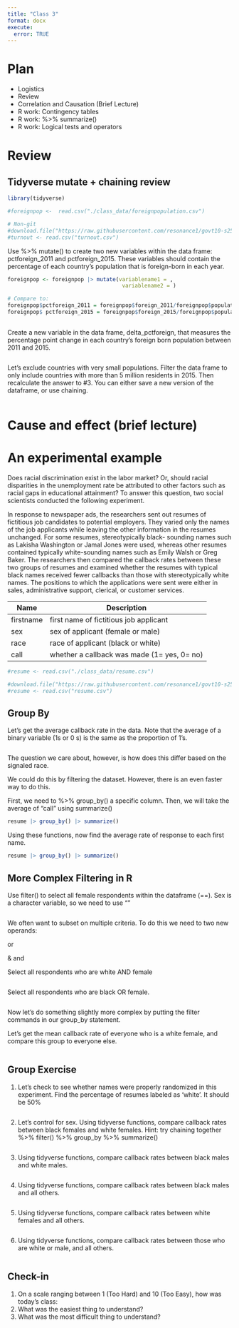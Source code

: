 ```yaml
---
title: "Class 3"
format: docx
execute:
  error: TRUE
---
```


# Plan

* Logistics
* Review
* Correlation and Causation (Brief Lecture)
* R work: Contingency tables
* R work: %>% summarize()
* R work: Logical tests and operators

# Review

## Tidyverse mutate + chaining review

```r
library(tidyverse)

#foreignpop <-  read.csv("./class_data/foreignpopulation.csv")

# Non-git
#download.file("https://raw.githubusercontent.com/resonance1/govt10-s25/main/class_data/turnout.csv","turnout.csv")
#turnout <- read.csv("turnout.csv")
```

Use %>% mutate() to create two new variables within the data frame: pctforeign_2011 and pctforeign_2015. These variables should contain the percentage of each country's population that is foreign-born in each year.

```r
foreignpop <- foreignpop |> mutate(variablename1 = , 
                                    variablename2 = )

# Compare to:
foreignpop$pctforeign_2011 = foreignpop$foreign_2011/foreignpop$population_2011
foreignpop$ pctforeign_2015 = foreignpop$foreign_2015/foreignpop$population_2015
      
```

Create a new variable in the data frame, delta_pctforeign, that measures the percentage point change in each country's foreign born population between 2011 and 2015. 

```r

```

Let's exclude countries with very small populations. Filter the data frame to only include countries with more than 5 million residents in 2015. Then recalculate the answer to #3. You can either save a new version of the dataframe, or use chaining.

```r

```

# Cause and effect (brief lecture)

# An experimental example

Does racial discrimination exist in the labor market? Or, should racial disparities in the unemployment rate be attributed to other factors such as racial gaps in educational attainment? To answer this question, two social scientists conducted the following experiment.

In response to newspaper ads, the researchers sent out resumes of fictitious job candidates to potential employers. They varied only the names of the job applicants while leaving the other information in the resumes unchanged. For some resumes, stereotypically black- sounding names such as Lakisha Washington or Jamal Jones were used, whereas other resumes contained typically white-sounding names such as Emily Walsh or Greg Baker. The researchers then compared the callback rates between these two groups of resumes and examined whether the resumes with typical black names received fewer callbacks than those with stereotypically white names. The positions to which the applications were sent were either in sales, administrative support, clerical, or customer services.

| Name      | Description                                 |
|-----------|---------------------------------------------|
| firstname | first name of fictitious job applicant      |
| sex       | sex of applicant (female or male)           |
| race      | race of applicant (black or white)          |
| call      | whether a callback was made (1= yes, 0= no) |

```r
#resume <- read.csv("./class_data/resume.csv")

#download.file("https://raw.githubusercontent.com/resonance1/govt10-s25/refs/heads/main/class_data/resume.csv","resume.csv")
#resume <- read.csv("resume.csv")

```

## Group By

Let's get the average callback rate in the data. Note that the average of a binary variable (1s or 0 s) is the same as the proportion of 1's. 

```r

```

The question we care about, however, is how does this differ based on the signaled race.

We could do this by filtering the dataset. However, there is an even faster way to do this.

First, we need to %>% group_by() a specific column. Then, we will take the average of "call" using summarize()

```r

resume |> group_by() |> summarize()

```

Using these functions, now find the average rate of response to each first name.

```r
resume |> group_by() |> summarize()

```

## More Complex Filtering in R

Use filter() to select all female respondents within the dataframe (==).  Sex is a character variable, so we need to use ""

```r

```

We often want to subset on multiple criteria.  To do this we need to two new operands:

| or  
& and  

Select all respondents who are white AND female

```r

```

Select all respondents who are black OR female.

```r

```

Now let's do something slightly more complex by putting the filter commands in our group_by statement.

Let's get the mean callback rate of everyone who is a white female, and compare this group to everyone else. 

```r

```


## Group Exercise

1. Let's check to see whether names were properly randomized in this experiment. Find the percentage of resumes labeled as 'white'. It should be 50%

```r

```

2. Let's control for sex. Using tidyverse functions, compare callback rates between black females and white females. Hint: try chaining together %>% filter() %>% group_by %>% summarize()

```r

```

3. Using tidyverse functions, compare callback rates between black males and white males. 

```r

```

4. Using tidyverse functions, compare callback rates between black males and all others. 

```r

```

5. Using tidyverse functions, compare callback rates between white females and all others.

```r

```

6. Using tidyverse functions, compare callback rates between those who are white or male, and all others.

```r

```



## Check-in

1. On a scale ranging between 1 (Too Hard) and 10 (Too Easy), how was today's class: 
2. What was the easiest thing to understand?
3. What was the most difficult thing to understand?